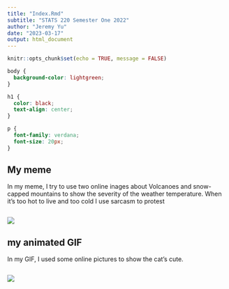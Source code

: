 ---
title: "Index.Rmd"
subtitle: "STATS 220 Semester One 2022"
author: "Jeremy Yu"
date: "2023-03-17"
output: html_document
---

```{r setup, include=FALSE}
knitr::opts_chunk$set(echo = TRUE, message = FALSE)
```

```{css}
body {
  background-color: lightgreen;
}

h1 {
  color: black;
  text-align: center;
}

p {
  font-family: verdana;
  font-size: 20px;
}
```

## My meme

In my meme, I try to use two online inages about Volcanoes and snow-capped mountains to show the severity of the weather temperature. When it's too hot to live and too cold I use sarcasm to protest

```{r file='meme.R', eval = FALSE}
```

![](my_meme.png)

## my animated GIF

In my GIF, I used some online pictures to show the cat's cute.

```{r file='animation.R', eval=FALSE}
```

![](my_animation.gif)